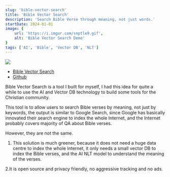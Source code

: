 ```yaml
---
slug: 'bible-vector-search'
title: 'Bible Vector Search'
description: 'Search Bible Verse through meaning, not just words.'
startDate: 2024-01-01
image: {
    url: 'https://i.imgur.com/snptle9.gif',
    alt: 'Bible Vector Search Demo'
}
tags: ['AI', 'Bible', 'Vector DB', 'NLT']
---
```




[![](https://i.imgur.com/snptle9.gif)](https://bible-search.antioch.tech/)

- [Bible Vector Search](https://bible-search.antioch.tech/)
- [Github](https://github.com/Antioch-Tech/bible-vector-search-ui)

Bible Vector Search is a tool I built for myself, I had this idea for quite a while to use the AI and Vector DB technology to build some tools for the Christian community.

This tool is to allow users to search Bible verses by meaning, not just by keywords, the output is similar to Google Search, since Google has basically innovated their search engine to index the whole Internet, and the Internet probably covers majority of QA about Bible verses.

However, they are not the same.

1. This solution is much greener, because it does not need a huge data centre to index the whole Internet, it only needs a small vector DB to index the Bible verses, and the AI NLT model to understand the meaning of the verses.

2.It is open source and privacy friendly, no aggressive tracking and no ads.
